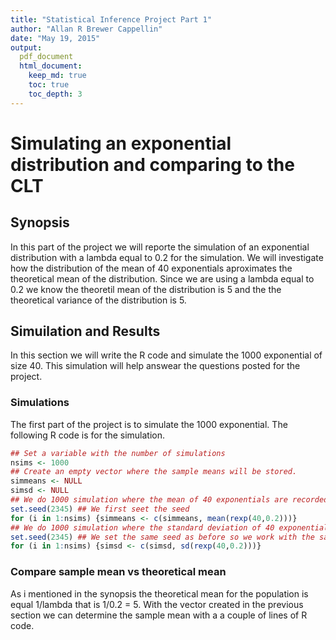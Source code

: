```yaml
---
title: "Statistical Inference Project Part 1"
author: "Allan R Brewer Cappellin"
date: "May 19, 2015"
output: 
  pdf_document
  html_document:
    keep_md: true
    toc: true
    toc_depth: 3
---
```


# Simulating an exponential distribution and comparing to the CLT

## Synopsis

In this part of the project we will reporte the simulation of an exponential distribution with a lambda equal to 0.2 for the simulation. We will investigate how the distribution of the mean of 40 exponentials aproximates the theoretical mean of the distribution. Since we are using a lambda equal to 0.2 we know the theoretil mean of the distribution is 5 and the the theoretical variance of the distribution is 5.

## Simuilation and Results

In this section we will write the R code and simulate the 1000 exponential of size 40. This simulation will help answear the questions posted for the project.

### Simulations

The first part of the project is to simulate the 1000 exponential. The following R code is for the simulation.

```r
## Set a variable with the number of simulations
nsims <- 1000
## Create an empty vector where the sample means will be stored.
simmeans <- NULL
simsd <- NULL
## We do 1000 simulation where the mean of 40 exponentials are recorded
set.seed(2345) ## We first seet the seed
for (i in 1:nsims) {simmeans <- c(simmeans, mean(rexp(40,0.2)))}
## We do 1000 simulation where the standard deviation of 40 exponentials are recorded
set.seed(2345) ## We set the same seed as before so we work with the same valuessd()
for (i in 1:nsims) {simsd <- c(simsd, sd(rexp(40,0.2)))}
```

### Compare sample mean vs theoretical mean

As i mentioned in the synopsis the theoretical mean for the population is equal 1/lambda that is 1/0.2 = 5. With the vector created in the previous section we can determine the sample mean with a a couple of lines of R code.

```r

```